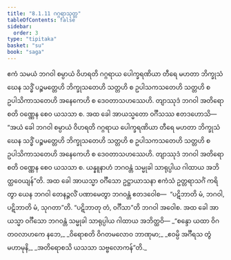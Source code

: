 ```yaml
---
title: "8.1.11 ဂဂ္ဂရာသုတ္တ"
tableOfContents: false
sidebar:
  order: 3
type: "tipitaka"
basket: "su"
book: "saga"
---
```



<DynamicBreadcrumb />

<Division number="219" book="saga">

<Paragraph number="1366" book="saga">
ဧကံ သမယံ ဘဂဝါ စမ္ပာယံ ဝိဟရတိ ဂဂ္ဂရာယ ပေါက္ခရဏိယာ တီရေ မဟတာ ဘိက္ခုသံဃေန သဒ္ဓိံ ပဉ္စမတ္တေဟိ ဘိက္ခုသတေဟိ သတ္တဟိ စ ဥပါသကသတေဟိ သတ္တဟိ စ ဥပါသိကာသတေဟိ အနေကေဟိ စ ဒေဝတာသဟဿေဟိ. တျာဿုဒံ ဘဂဝါ အတိရောစတိ ဝဏ္ဏေန စေဝ ယသသာ စ. အထ ခေါ အာယသ္မတော ဝင်္ဂီသဿ ဧတဒဟောသိ—  “အယံ ခေါ ဘဂဝါ စမ္ပာယံ ဝိဟရတိ ဂဂ္ဂရာယ ပေါက္ခရဏိယာ တီရေ မဟတာ ဘိက္ခုသံဃေန သဒ္ဓိံ ပဉ္စမတ္တေဟိ ဘိက္ခုသတေဟိ သတ္တဟိ စ ဥပါသကသတေဟိ သတ္တဟိ စ ဥပါသိကာသတေဟိ အနေကေဟိ စ ဒေဝတာသဟဿေဟိ. တျာဿုဒံ ဘဂဝါ အတိရောစတိ ဝဏ္ဏေန စေဝ ယသသာ စ. ယန္နူနာဟံ ဘဂဝန္တံ သမ္မုခါ သာရုပ္ပါယ ဂါထာယ အဘိတ္ထဝေယျန်”တိ.
</Paragraph>

<Paragraph number="1367" book="saga">
အထ ခေါ အာယသ္မာ ဝင်္ဂီသော ဥဋ္ဌာယာသနာ ဧကံသံ ဥတ္တရာသင်္ဂံ ကရိတွာ ယေန ဘဂဝါ တေနဉ္ဇလိံ ပဏာမေတွာ ဘဂဝန္တံ ဧတဒဝေါစ—  “ပဋိဘာတိ မံ, ဘဂဝါ, ပဋိဘာတိ မံ, သုဂတာ”တိ. “ပဋိဘာတု တံ, ဝင်္ဂီသာ”တိ ဘဂဝါ အဝေါစ. အထ ခေါ အာယသ္မာ ဝင်္ဂီသော ဘဂဝန္တံ သမ္မုခါ သာရုပ္ပါယ ဂါထာယ အဘိတ္ထဝိ—
</Paragraph>

<Paragraph number="1368" type="verses" book="saga">
_“စန္ဒော ယထာ ဝိဂတဝလာဟကေ နဘေ,_  
_ဝိရောစတိ ဝိဂတမလောဝ ဘာဏုမာ;_  
_ဧဝမ္ပိ အင်္ဂီရသ တွံ မဟာမုနိ,_  
_အတိရောစသိ ယသသာ သဗ္ဗလောကန်”တိ._
</Paragraph>
</Division>